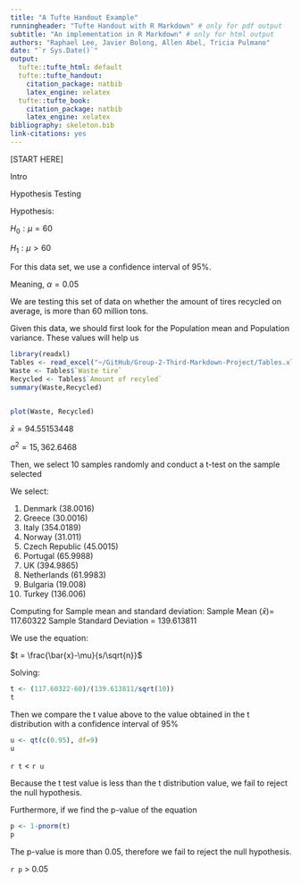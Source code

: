 ```yaml
---
title: "A Tufte Handout Example"
runningheader: "Tufte Handout with R Markdown" # only for pdf output
subtitle: "An implementation in R Markdown" # only for html output
authors: "Raphael Lee, Javier Bolong, Allen Abel, Tricia Pulmano"
date: "`r Sys.Date()`"
output:
  tufte::tufte_html: default
  tufte::tufte_handout:
    citation_package: natbib
    latex_engine: xelatex
  tufte::tufte_book:
    citation_package: natbib
    latex_engine: xelatex
bibliography: skeleton.bib
link-citations: yes
---
```


[START HERE]

Intro

Hypothesis Testing

Hypothesis:

$H_0: \mu =  60$

$H_1: \mu > 60$

For this data set, we use a confidence interval of 95%.

Meaning, $\alpha=0.05$

We are testing this set of data on whether the amount of tires recycled on average, is more than 60 million tons.

Given this data, we should first look for the Population mean and Population variance.
These values will help us 
``` r
library(readxl)
Tables <- read_excel("~/GitHub/Group-2-Third-Markdown-Project/Tables.xlsx")
Waste <- Tables$`Waste tire`
Recycled <- Tables$`Amount of recyled`
summary(Waste,Recycled)


plot(Waste, Recycled)

```
$\bar{x} = 94.55153448$

$\sigma^2 = 15,362.6468$


Then, we select 10 samples randomly and conduct a t-test on the sample selected

We select:

1. Denmark (38.0016)
2. Greece (30.0016)
3. Italy (354.0189)
4. Norway (31.011)
5. Czech Republic (45.0015)
6. Portugal (65.9988)
7. UK (394.9865)
8. Netherlands (61.9983)
9. Bulgaria (19.008)
10. Turkey (136.006)

Computing for Sample mean and standard deviation:
Sample Mean ($\bar{x}$)= 117.60322
Sample Standard Deviation = 139.613811


We use the equation:

$t = \frac{\bar{x}-\mu}{s/\sqrt{n}}$

Solving:
``` r
t <- (117.60322-60)/(139.613811/sqrt(10))
t
```

Then we compare the t value above to the value obtained in the t distribution with a confidence interval of 95%
``` r
u <- qt(c(0.95), df=9)
u
```
`r t` < `r u`

Because the t test value is less than the t distribution value, we fail to reject the null hypothesis.

Furthermore, if we find the p-value of the equation
``` r
p <- 1-pnorm(t)
p
```

The p-value is more than 0.05, therefore we fail to reject the null hypothesis.

`r p` > 0.05



